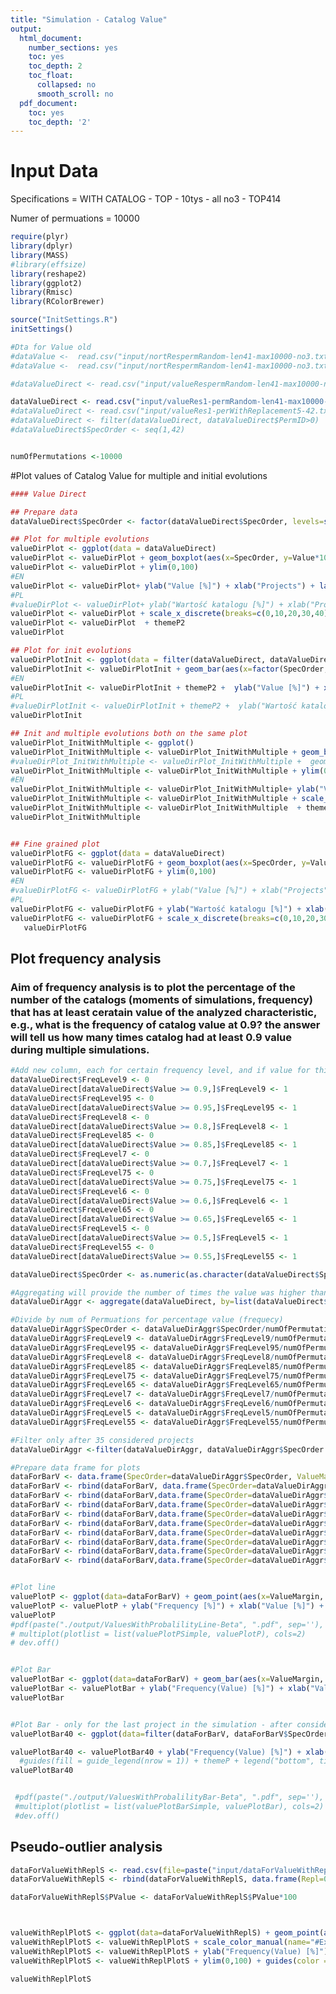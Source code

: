 ```yaml
---
title: "Simulation - Catalog Value"
output:
  html_document:
    number_sections: yes
    toc: yes
    toc_depth: 2
    toc_float:
      collapsed: no
      smooth_scroll: no
  pdf_document:
    toc: yes
    toc_depth: '2'
---
```

# Input Data
Specifications = WITH CATALOG - TOP - 10tys - all no3 - TOP414

Numer of permuations = 10000
```r
require(plyr)
library(dplyr)
library(MASS)
#library(effsize)
library(reshape2)
library(ggplot2)
library(Rmisc)
library(RColorBrewer)

source("InitSettings.R")
initSettings()

```

```r

#Dta for Value old
#dataValue <-  read.csv("input/nortRespermRandom-len41-max10000-no3.txt", sep=";", header=TRUE, encoding = "UTF-8", dec=".", skip=20 000 000)
#dataValue <-  read.csv("input/nortRespermRandom-len41-max10000-no3.txt", sep=";", header=TRUE, encoding = "UTF-8", dec=".")

#dataValueDirect <- read.csv("input/valueRespermRandom-len41-max10000-no3.txt", sep=";", header=TRUE, encoding = "UTF-8", dec=".")

dataValueDirect <- read.csv("input/valueRes1-permRandom-len41-max10000-no3.txt-top414", sep=";", header=TRUE, encoding = "UTF-8", dec=".")
#dataValueDirect <- read.csv("input/valueRes1-perWithReplacement5-42.txt-top414", sep=";", header=TRUE, encoding = "UTF-8", dec=".")
#dataValueDirect <- filter(dataValueDirect, dataValueDirect$PermID>0)
#dataValueDirect$SpecOrder <- seq(1,42)


numOfPermutations <-10000
```



#Plot values of Catalog Value for multiple and initial evolutions
```r
#### Value Direct

## Prepare data
dataValueDirect$SpecOrder <- factor(dataValueDirect$SpecOrder, levels=seq(1,42))

## Plot for multiple evolutions
valueDirPlot <- ggplot(data = dataValueDirect) 
valueDirPlot <- valueDirPlot + geom_boxplot(aes(x=SpecOrder, y=Value*100), fill=myBluePalete[7], outlier.shape=NA, color="grey30")
valueDirPlot <- valueDirPlot + ylim(0,100)
#EN
valueDirPlot <- valueDirPlot+ ylab("Value [%]") + xlab("Projects") + labs(title="B. Multiple evolutions")
#PL
#valueDirPlot <- valueDirPlot+ ylab("Wartość katalogu [%]") + xlab("Projekty") + labs(title="B. Wiele ewolucji")
valueDirPlot <- valueDirPlot + scale_x_discrete(breaks=c(0,10,20,30,40)) 
valueDirPlot <- valueDirPlot  + themeP2
valueDirPlot

## Plot for init evolutions
valueDirPlotInit <- ggplot(data = filter(dataValueDirect, dataValueDirect$PermID==1)) 
valueDirPlotInit <- valueDirPlotInit + geom_bar(aes(x=factor(SpecOrder, levels=seq(1,42)), y=Value*100),  stat = "identity", fill=myBluePalete[7])
#EN
valueDirPlotInit <- valueDirPlotInit + themeP2 +  ylab("Value [%]") + xlab("Projects") + labs(title="A. Initial evolution") + theme(legend.position="no")  +ylim(0,100)
#PL
#valueDirPlotInit <- valueDirPlotInit + themeP2 +  ylab("Wartość katalogu [%]") + xlab("Projekty") + labs(title="A. Pierwsza ewolucja") + theme(legend.position="no")  +ylim(0,100)
valueDirPlotInit

## Init and multiple evolutions both on the same plot
valueDirPlot_InitWithMultiple <- ggplot() 
valueDirPlot_InitWithMultiple <- valueDirPlot_InitWithMultiple + geom_boxplot(data= dataValueDirect, aes(x=SpecOrder, y=Value*100), fill=myBluePalete[7], outlier.shape=NA, color="grey30")
#valueDirPlot_InitWithMultiple <- valueDirPlot_InitWithMultiple +  geom_point(data=filter(dataValueDirect, dataValueDirect$PermID==1), aes(x=SpecOrder,  y=Value*100, size=1), color="goldenrod4") + geom_line(data=filter(dataValueDirect, dataValueDirect$PermID==1), aes(x=SpecOrder,  y=Value*100, group=1), color="goldenrod4")
valueDirPlot_InitWithMultiple <- valueDirPlot_InitWithMultiple + ylim(0,100)
#EN
valueDirPlot_InitWithMultiple <- valueDirPlot_InitWithMultiple+ ylab("Value [%]") + xlab("Projects") + labs(title="")
valueDirPlot_InitWithMultiple <- valueDirPlot_InitWithMultiple + scale_x_discrete(breaks=c(0,10,20,30,40)) 
valueDirPlot_InitWithMultiple <- valueDirPlot_InitWithMultiple  + themeP2 
valueDirPlot_InitWithMultiple


## Fine grained plot
valueDirPlotFG <- ggplot(data = dataValueDirect) 
valueDirPlotFG <- valueDirPlotFG + geom_boxplot(aes(x=SpecOrder, y=Value*100), fill=myBluePalete[7], outlier.shape=NA, color="grey30")
valueDirPlotFG <- valueDirPlotFG + ylim(0,100)
#EN
#valueDirPlotFG <- valueDirPlotFG + ylab("Value [%]") + xlab("Projects") + labs(title="A. Fine grained approach")
#PL
valueDirPlotFG <- valueDirPlotFG + ylab("Wartość katalogu [%]") + xlab("Projects") + labs(title="A. Fine grained approach")
valueDirPlotFG <- valueDirPlotFG + scale_x_discrete(breaks=c(0,10,20,30,40))  + themeP2
   valueDirPlotFG
```

## Plot frequency analysis
### Aim of frequency analysis is to plot the percentage of the number of the catalogs (moments of simulations, frequency) that has at least ceratain value of the analyzed characteristic, e.g., what is the frequency of catalog value at 0.9? the answer will tell us how many times catalog had at least 0.9 value during multiple simulations.
```r
#Add new column, each for certain frequency level, and if value for this moment is at least the frequency assign 1
dataValueDirect$FreqLevel9 <- 0
dataValueDirect[dataValueDirect$Value >= 0.9,]$FreqLevel9 <- 1
dataValueDirect$FreqLevel95 <- 0
dataValueDirect[dataValueDirect$Value >= 0.95,]$FreqLevel95 <- 1
dataValueDirect$FreqLevel8 <- 0
dataValueDirect[dataValueDirect$Value >= 0.8,]$FreqLevel8 <- 1
dataValueDirect$FreqLevel85 <- 0
dataValueDirect[dataValueDirect$Value >= 0.85,]$FreqLevel85 <- 1
dataValueDirect$FreqLevel7 <- 0
dataValueDirect[dataValueDirect$Value >= 0.7,]$FreqLevel7 <- 1
dataValueDirect$FreqLevel75 <- 0
dataValueDirect[dataValueDirect$Value >= 0.75,]$FreqLevel75 <- 1
dataValueDirect$FreqLevel6 <- 0
dataValueDirect[dataValueDirect$Value >= 0.6,]$FreqLevel6 <- 1
dataValueDirect$FreqLevel65 <- 0
dataValueDirect[dataValueDirect$Value >= 0.65,]$FreqLevel65 <- 1
dataValueDirect$FreqLevel5 <- 0
dataValueDirect[dataValueDirect$Value >= 0.5,]$FreqLevel5 <- 1
dataValueDirect$FreqLevel55 <- 0
dataValueDirect[dataValueDirect$Value >= 0.55,]$FreqLevel55 <- 1

dataValueDirect$SpecOrder <- as.numeric(as.character(dataValueDirect$SpecOrder))

#Aggregating will provide the number of times the value was higher than the given freq level
dataValueDirAggr <- aggregate(dataValueDirect, by=list(dataValueDirect$SpecOrder), FUN="sum" )

#Divide by num of Permuations for percentage value (frequecy)
dataValueDirAggr$SpecOrder <- dataValueDirAggr$SpecOrder/numOfPermutations
dataValueDirAggr$FreqLevel9 <- dataValueDirAggr$FreqLevel9/numOfPermutations
dataValueDirAggr$FreqLevel95 <- dataValueDirAggr$FreqLevel95/numOfPermutations
dataValueDirAggr$FreqLevel8 <- dataValueDirAggr$FreqLevel8/numOfPermutations
dataValueDirAggr$FreqLevel85 <- dataValueDirAggr$FreqLevel85/numOfPermutations
dataValueDirAggr$FreqLevel75 <- dataValueDirAggr$FreqLevel75/numOfPermutations
dataValueDirAggr$FreqLevel65 <- dataValueDirAggr$FreqLevel65/numOfPermutations
dataValueDirAggr$FreqLevel7 <- dataValueDirAggr$FreqLevel7/numOfPermutations
dataValueDirAggr$FreqLevel6 <- dataValueDirAggr$FreqLevel6/numOfPermutations
dataValueDirAggr$FreqLevel5 <- dataValueDirAggr$FreqLevel5/numOfPermutations
dataValueDirAggr$FreqLevel55 <- dataValueDirAggr$FreqLevel55/numOfPermutations

#Filter only after 35 considered projects
dataValueDirAggr <-filter(dataValueDirAggr, dataValueDirAggr$SpecOrder >= 35)

#Prepare data frame for plots
dataForBarV <- data.frame(SpecOrder=dataValueDirAggr$SpecOrder, ValueMargin=95, PValue=dataValueDirAggr$FreqLevel95)
dataForBarV <- rbind(dataForBarV, data.frame(SpecOrder=dataValueDirAggr$SpecOrder, ValueMargin=90, PValue=dataValueDirAggr$FreqLevel9))
dataForBarV <- rbind(dataForBarV,data.frame(SpecOrder=dataValueDirAggr$SpecOrder, ValueMargin=85, PValue=dataValueDirAggr$FreqLevel85))
dataForBarV <- rbind(dataForBarV,data.frame(SpecOrder=dataValueDirAggr$SpecOrder, ValueMargin=80, PValue=dataValueDirAggr$FreqLevel8))
dataForBarV <- rbind(dataForBarV,data.frame(SpecOrder=dataValueDirAggr$SpecOrder, ValueMargin=75, PValue=dataValueDirAggr$FreqLevel75))
dataForBarV <- rbind(dataForBarV,data.frame(SpecOrder=dataValueDirAggr$SpecOrder, ValueMargin=70, PValue=dataValueDirAggr$FreqLevel7))
dataForBarV <- rbind(dataForBarV,data.frame(SpecOrder=dataValueDirAggr$SpecOrder, ValueMargin=65, PValue=dataValueDirAggr$FreqLevel65))
dataForBarV <- rbind(dataForBarV,data.frame(SpecOrder=dataValueDirAggr$SpecOrder, ValueMargin=60, PValue=dataValueDirAggr$FreqLevel6))
dataForBarV <- rbind(dataForBarV,data.frame(SpecOrder=dataValueDirAggr$SpecOrder, ValueMargin=55, PValue=dataValueDirAggr$FreqLevel55))
dataForBarV <- rbind(dataForBarV,data.frame(SpecOrder=dataValueDirAggr$SpecOrder, ValueMargin=50, PValue=dataValueDirAggr$FreqLevel5))


#Plot line
valuePlotP <- ggplot(data=dataForBarV) + geom_point(aes(x=ValueMargin, y=PValue, color=factor(dataForBarV$SpecOrder, levels=seq(1,42))), size=3) + geom_line(aes(x=ValueMargin, y=PValue, color=factor(dataForBarV$SpecOrder, levels=seq(1,42)), group=SpecOrder), size=2) + scale_color_manual(name="Num. of considered projects", values=myBluePalete)
valuePlotP <- valuePlotP + ylab("Frequency [%]") + xlab("Value [%]") + labs(title=expression("Frequency of Value ")) + ylim(0,1) + themeP + guides(color = guide_legend(nrow = 1))
valuePlotP
#pdf(paste("./output/ValuesWithProbalilityLine-Beta", ".pdf", sep=''), width = 19, height = 10)
# multiplot(plotlist = list(valuePlotPSimple, valuePlotP), cols=2)
# dev.off()


#Plot Bar
valuePlotBar <- ggplot(data=dataForBarV) + geom_bar(aes(x=ValueMargin, y=PValue*100, fill=factor(dataForBarV$SpecOrder, levels=seq(1,42))), stat="identity", position=position_dodge()) + scale_fill_manual(name="Num. of considered projects", values=myBluePalete)
valuePlotBar <- valuePlotBar + ylab("Frequency(Value) [%]") + xlab("Value [%]") + labs(title="A. Frequency of Value") + guides(fill = guide_legend(nrow = 1)) + themeP
valuePlotBar


#Plot Bar - only for the last project in the simulation - after considering 40
valuePlotBar40 <- ggplot(data=filter(dataForBarV, dataForBarV$SpecOrder==41)) + geom_bar(aes(x=ValueMargin, y=PValue*100, fill=myBluePalete[6] ), stat="identity", position=position_dodge(), width=3) + scale_fill_manual(name="#Considered \nprojects:", values=myBluePalete[6], drop=FALSE, labels=c("All projects"))

valuePlotBar40 <- valuePlotBar40 + ylab("Frequency(Value) [%]") + xlab("Value [%]") + labs(title="A. Frequency of Value") + themeP2 + theme(legend.position="no")
  #guides(fill = guide_legend(nrow = 1)) + themeP + legend("bottom", title = "ala", te)
valuePlotBar40


 #pdf(paste("./output/ValuesWithProbalilityBar-Beta", ".pdf", sep=''), width = 19, height = 10)
 #multiplot(plotlist = list(valuePlotBarSimple, valuePlotBar), cols=2)
 #dev.off()

```

## Pseudo-outlier analysis
```r
dataForValueWithReplS <- read.csv(file=paste("input/dataForValueWithReplS-414-WithCatalog.csv", sep=""), sep=";", header=TRUE, encoding = "UTF-8", dec=".")
dataForValueWithReplS <- rbind(dataForValueWithReplS, data.frame(Repl=0, filter(dataForBarV, dataForBarV$SpecOrder==41 )))

dataForValueWithReplS$PValue <- dataForValueWithReplS$PValue*100



valueWithReplPlotS <- ggplot(data=dataForValueWithReplS) + geom_point(aes(x=ValueMargin, y=PValue, color=factor(Repl, levels = seq(0,5))), size=3) + geom_line(aes(x=ValueMargin, y=PValue, color=factor(Repl, levels = seq(0,5)), group=Repl),  size=2)
valueWithReplPlotS <- valueWithReplPlotS + scale_color_manual(name="#Excluded \npseudo-outliers:", values=myPaleteBlues, labels=c("0","3","5", "7", "9", "11"))
valueWithReplPlotS <- valueWithReplPlotS + ylab("Frequency(Value) [%]") + xlab("Value [%]") + labs(title=expression("C. Frequency of Value")) 
valueWithReplPlotS <- valueWithReplPlotS + ylim(0,100) + guides(color = guide_legend(nrow = 2))+ themeP2 

valueWithReplPlotS



```

```r

```
